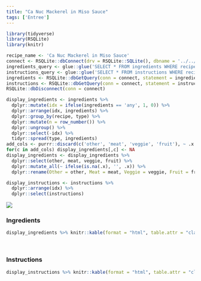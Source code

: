 ```yaml
---
title: "Ca Nuc Mackerel in Miso Sauce"
tags: ['Entree']
---
```


```r
library(tidyverse)
library(RSQLite)
library(knitr)

recipe_name <- 'Ca Nuc Mackerel in Miso Sauce'
connect <- RSQLite::dbConnect(drv = RSQLite::SQLite(), dbname = '../../../data/recipes.db')
ingredients_query <- glue::glue('SELECT * FROM ingredients WHERE recipe = "{recipe_name}"')
instructions_query <- glue::glue('SELECT * FROM instructions WHERE recipe = "{recipe_name}"')
ingredients <- RSQLite::dbGetQuery(conn = connect, statement = ingredients_query)
instructions <- RSQLite::dbGetQuery(conn = connect, statement = instructions_query)
RSQLite::dbDisconnect(conn = connect)

display_ingredients <- ingredients %>%
  dplyr::mutate(idx = ifelse(ingredients == 'any', 1, 0)) %>%
  dplyr::arrange(idx, ingredients) %>%
  dplyr::group_by(recipe, type) %>%
  dplyr::mutate(n = row_number()) %>%
  dplyr::ungroup() %>%
  dplyr::select(-idx) %>%
  tidyr::spread(type, ingredients)
add_cols <- purrr::discard(c('other', 'meat', 'veggie', 'fruit'), ~ .x %in% colnames(display_ingredients))
for(c in add_cols) display_ingredients[,c] <- NA
display_ingredients <- display_ingredients %>%
  dplyr::select(other, meat, veggie, fruit) %>%
  dplyr::mutate_all(~ ifelse(is.na(.x), '', .x)) %>%
  dplyr::rename(Other = other, Meat = meat, Veggie = veggie, Fruit = fruit)

display_instructions <- instructions %>%
  dplyr::arrange(idx) %>%
  dplyr::select(instructions)
```

![](Ca_Nuc_Mackerel_in_Miso_Sauce.JPG)




### Ingredients

```r
display_ingredients %>% knitr::kable(format = "html", table.attr = "class = \"presenttab\"")
```

<br>

### Instructions

```r
display_instructions %>% knitr::kable(format = "html", table.attr = "class = \"presenttabnoh\"")
```

